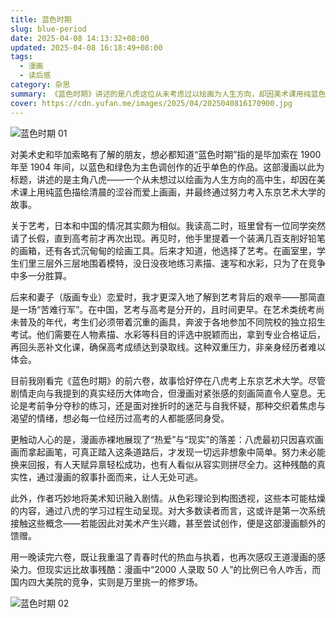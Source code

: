 ```yaml
---
title: 蓝色时期
slug: blue-period
date: 2025-04-08 14:13:32+08:00
updated: 2025-04-08 16:18:49+08:00
tags:
  - 漫画
  - 读后感
category: 杂思
summary: 《蓝色时期》讲述的是八虎这位从未考虑过以绘画为人生方向，却因美术课用纯蓝色绘制了清晨的涩谷而喜欢上画画，并以此为契机成为一名艺考生考上东艺的故事。
cover: https://cdn.yufan.me/images/2025/04/2025040816170900.jpg
---
```


![蓝色时期 01](https://cdn.yufan.me/images/2025/04/2025040816241200.jpg)

<MusicPlayer id={1905684042} />

对美术史和毕加索略有了解的朋友，想必都知道“蓝色时期”指的是毕加索在 1900 年至 1904 年间，以蓝色和绿色为主色调创作的近乎单色的作品。这部漫画以此为标题，讲述的是主角八虎——一个从未想过以绘画为人生方向的高中生，却因在美术课上用纯蓝色描绘清晨的涩谷而爱上画画，并最终通过努力考入东京艺术大学的故事。

关于艺考，日本和中国的情况其实颇为相似。我读高二时，班里曾有一位同学突然请了长假，直到高考前才再次出现。再见时，他手里提着一个装满几百支削好铅笔的画箱，还有各式沉甸甸的绘画工具。后来才知道，他选择了艺考。在画室里，学生们里三层外三层地围着模特，没日没夜地练习素描、速写和水彩，只为了在竞争中多一分胜算。

后来和妻子（版画专业）恋爱时，我才更深入地了解到艺考背后的艰辛——那简直是一场“苦难行军”。在中国，艺考与高考是分开的，且时间更早。在艺术类统考尚未普及的年代，考生们必须带着沉重的画具，奔波于各地参加不同院校的独立招生考试。他们需要在人物素描、水彩等科目的评选中脱颖而出，拿到专业合格证后，再回头恶补文化课，确保高考成绩达到录取线。这种双重压力，非亲身经历者难以体会。

目前我刚看完《蓝色时期》的前六卷，故事恰好停在八虎考上东京艺术大学。尽管剧情走向与我提到的真实经历大体吻合，但漫画对紧张感的刻画简直令人窒息。无论是考前争分夺秒的练习，还是面对挫折时的迷茫与自我怀疑，那种交织着焦虑与渴望的情绪，想必每一位经历过高考的人都能感同身受。

更触动人心的是，漫画赤裸地展现了“热爱”与“现实”的落差：八虎最初只因喜欢画画而拿起画笔，可真正踏入这条道路后，才发现一切远非想象中简单。努力未必能换来回报，有人天赋异禀轻松成功，也有人看似从容实则拼尽全力。这种残酷的真实性，通过漫画的叙事扑面而来，让人无处可逃。

此外，作者巧妙地将美术知识融入剧情。从色彩理论到构图透视，这些本可能枯燥的内容，通过八虎的学习过程生动呈现。对大多数读者而言，这或许是第一次系统接触这些概念——若能因此对美术产生兴趣，甚至尝试创作，便是这部漫画额外的馈赠。

用一晚读完六卷，既让我重温了青春时代的热血与执着，也再次感叹王道漫画的感染力。但现实远比故事残酷：漫画中“2000 人录取 50 人”的比例已令人咋舌，而国内四大美院的竞争，实则是万里挑一的修罗场。

![蓝色时期 02](https://cdn.yufan.me/images/2025/04/2025040816241900.jpg)
